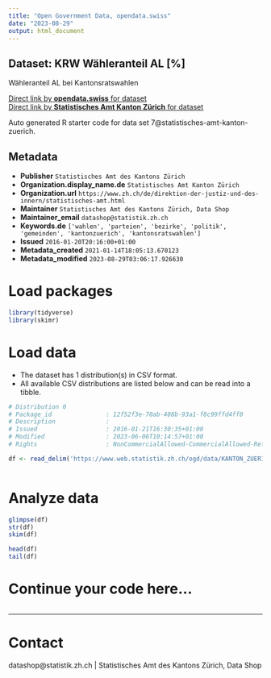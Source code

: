 ```yaml
---
title: "Open Government Data, opendata.swiss"
date: "2023-08-29"
output: html_document
---
```


## Dataset: KRW Wähleranteil AL [%]

Wähleranteil AL bei Kantonsratswahlen

[Direct link by **opendata.swiss** for dataset](https://opendata.swiss/de/dataset/krw-wahleranteil-al)<br>
[Direct link by **Statistisches Amt Kanton Zürich** for dataset](https://www.zh.ch/de/politik-staat/gemeinden/gemeindeportraet.html)

Auto generated R starter code for data set 7@statistisches-amt-kanton-zuerich.

## Metadata

- **Publisher** `Statistisches Amt des Kantons Zürich`
- **Organization.display_name.de** `Statistisches Amt Kanton Zürich`
- **Organization.url** `https://www.zh.ch/de/direktion-der-justiz-und-des-innern/statistisches-amt.html`
- **Maintainer** `Statistisches Amt des Kantons Zürich, Data Shop`
- **Maintainer_email** `datashop@statistik.zh.ch`
- **Keywords.de** `['wahlen', 'parteien', 'bezirke', 'politik', 'gemeinden', 'kantonzuerich', 'kantonsratswahlen']`
- **Issued** `2016-01-20T20:16:00+01:00`
- **Metadata_created** `2021-01-14T18:05:13.670123`
- **Metadata_modified** `2023-08-29T03:06:17.926630`


# Load packages

```r

library(tidyverse)
library(skimr)

```

# Load data

-   The dataset has 1 distribution(s) in CSV format.
-   All available CSV distributions are listed below and can be read into a tibble.

```r

# Distribution 0
# Package_id               : 12f52f3e-70ab-408b-93a1-f8c99ffd4ff0
# Description              : 
# Issued                   : 2016-01-21T16:30:35+01:00
# Modified                 : 2023-06-06T10:14:57+01:00
# Rights                   : NonCommercialAllowed-CommercialAllowed-ReferenceRequired

df <- read_delim('https://www.web.statistik.zh.ch/ogd/data/KANTON_ZUERICH_436.csv')



```

# Analyze data

```r

glimpse(df)
str(df)
skim(df)

head(df)
tail(df)

```

# Continue your code here...

```r

```

------------------------------------------------------------------------

# Contact

datashop@statistik.zh.ch | Statistisches Amt des Kantons Zürich, Data Shop
